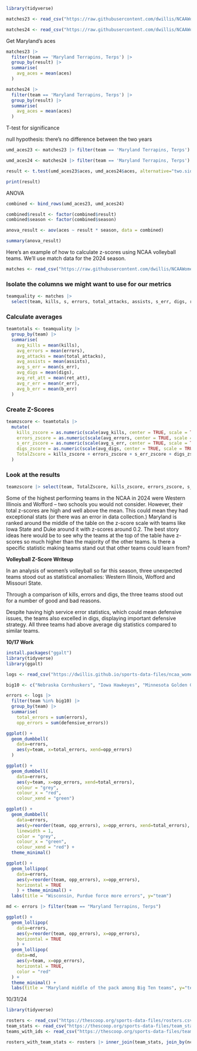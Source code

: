 ```r
library(tidyverse)
```

```r
matches23 <- read_csv("https://raw.githubusercontent.com/dwillis/NCAAWomensVolleyballData/main/data/ncaa_womens_volleyball_matchstats_2023.csv")

matches24 <- read_csv("https://raw.githubusercontent.com/dwillis/NCAAWomensVolleyballData/main/data/ncaa_womens_volleyball_matchstats_2024.csv")
```

Get Maryland's aces

```r
matches23 |>
  filter(team == 'Maryland Terrapins, Terps') |>
  group_by(result) |>
  summarise(
    avg_aces = mean(aces)
  )

matches24 |>
  filter(team == 'Maryland Terrapins, Terps') |>
  group_by(result) |>
  summarise(
    avg_aces = mean(aces)
  )
```

T-test for significance

null hypothesis: there's no difference between the two years

```r
umd_aces23 <- matches23 |> filter(team == 'Maryland Terrapins, Terps') |> mutate(season=2023) ##|> filter(date < '2023-09-12')

umd_aces24 <- matches24 |> filter(team == 'Maryland Terrapins, Terps') |> mutate(season=2024)

result <- t.test(umd_aces23$aces, umd_aces24$aces, alternative="two.sided", var.equal=TRUE)

print(result)
```

ANOVA

```r
combined <- bind_rows(umd_aces23, umd_aces24)

combined$result <- factor(combined$result)
combined$season <- factor(combined$season)

anova_result <- aov(aces ~ result * season, data = combined)

summary(anova_result)
```

Here's an example of how to calculate z-scores using NCAA volleyball teams. We'll use match data for the 2024 season.

```r
matches <- read_csv("https://raw.githubusercontent.com/dwillis/NCAAWomensVolleyballData/main/data/ncaa_womens_volleyball_matchstats_2024.csv")
```

### Isolate the columns we might want to use for our metrics

```r
teamquality <- matches |> 
  select(team, kills, s, errors, total_attacks, assists, s_err, digs, ret_att, r_err, b_err)
```

### Calculate averages

```r
teamtotals <- teamquality |> 
  group_by(team) |> 
  summarise(
    avg_kills = mean(kills),
    avg_errors = mean(errors),
    avg_attacks = mean(total_attacks),
    avg_assists = mean(assists),
    avg_s_err = mean(s_err),
    avg_digs = mean(digs),
    avg_ret_att = mean(ret_att),
    avg_r_err = mean(r_err),
    avg_b_err = mean(b_err)
  )
```

### Create Z-Scores

```r
teamzscore <- teamtotals |> 
  mutate(
    kills_zscore = as.numeric(scale(avg_kills, center = TRUE, scale = TRUE)),
    errors_zscore = as.numeric(scale(avg_errors, center = TRUE, scale = TRUE)) * -1,
    s_err_zscore = as.numeric(scale(avg_s_err, center = TRUE, scale = TRUE)) * -1,
    digs_zscore = as.numeric(scale(avg_digs, center = TRUE, scale = TRUE)),
    TotalZscore = kills_zscore + errors_zscore + s_err_zscore + digs_zscore
  )
```

### Look at the results

```r
teamzscore |> select(team, TotalZscore, kills_zscore, errors_zscore, s_err_zscore, digs_zscore) |>  arrange(desc(TotalZscore))
```

Some of the highest performing teams in the NCAA in 2024 were Western Illinois and Wofford – two schools you would not consider. However, their total z-scores are high and well above the mean. This could mean they had exceptional stats (or there was an error in data collection.) Maryland is ranked around the middle of the table on the z-score scale with teams like Iowa State and Duke around it with z-scores around 0.2. The best story ideas here would be to see why the teams at the top of the table have z-scores so much higher than the majority of the other teams. Is there a specific statistic making teams stand out that other teams could learn from?

**Volleyball Z-Score Writeup**

In an analysis of women's volleyball so far this season, three unexpected teams stood out as statistical anomalies: Western Illinois, Wofford and Missouri State.

Through a comparison of kills, errors and digs, the three teams stood out for a number of good and bad reasons.

Despite having high service error statistics, which could mean defensive issues, the teams also excelled in digs, displaying important defensive strategy. All three teams had above average dig statistics compared to similar teams.

**10/17 Work**

```r
install.packages("ggalt")
library(tidyverse)
library(ggalt)
```

```r
logs <- read_csv("https://dwillis.github.io/sports-data-files/ncaa_womens_volleyball_matchstats_2023.csv")
```

```r
big10 <- c("Nebraska Cornhuskers", "Iowa Hawkeyes", "Minnesota Golden Gophers", "Illinois Fighting Illini", "Northwestern Wildcats", "Wisconsin Badgers", "Indiana Hoosiers", "Purdue Boilermakers", "Ohio St. Buckeyes", "Michigan Wolverines", "Michigan St. Spartans", "Penn St. Nittany Lions", "Rutgers Scarlet Knights", "Maryland Terrapins, Terps")

errors <- logs |>
  filter(team %in% big10) |> 
  group_by(team) |> 
  summarise(
    total_errors = sum(errors), 
    opp_errors = sum(defensive_errors))
```

```r
ggplot() + 
  geom_dumbbell(
    data=errors, 
    aes(y=team, x=total_errors, xend=opp_errors)
  )
```

```r
ggplot() + 
  geom_dumbbell(
    data=errors, 
    aes(y=team, x=opp_errors, xend=total_errors),
    colour = "grey",
    colour_x = "red",
    colour_xend = "green")
```

```r
ggplot() + 
  geom_dumbbell(
    data=errors, 
    aes(y=reorder(team, opp_errors), x=opp_errors, xend=total_errors),
    linewidth = 1,
    color = "grey",
    colour_x = "green",
    colour_xend = "red") + 
  theme_minimal()
```

```r
ggplot() + 
  geom_lollipop(
    data=errors, 
    aes(y=reorder(team, opp_errors), x=opp_errors), 
    horizontal = TRUE
    ) + theme_minimal() + 
  labs(title = "Wisconsin, Purdue force more errors", y="team")
```

```r
md <- errors |> filter(team == "Maryland Terrapins, Terps")

ggplot() + 
  geom_lollipop(
    data=errors, 
    aes(y=reorder(team, opp_errors), x=opp_errors), 
    horizontal = TRUE
    ) + 
  geom_lollipop(
    data=md,
    aes(y=team, x=opp_errors),
    horizontal = TRUE,
    color = "red"
  ) + 
  theme_minimal() + 
  labs(title = "Maryland middle of the pack among Big Ten teams", y="team")
```

10/31/24

```r
library(tidyverse)

rosters <- read_csv("https://thescoop.org/sports-data-files/rosters.csv")
team_stats <- read_csv("https://thescoop.org/sports-data-files/team_stats.csv")
teams_with_ids <- read_csv("https://thescoop.org/sports-data-files/teams_with_ids.csv")
```

```r
rosters_with_team_stats <- rosters |> inner_join(team_stats, join_by(ncaa_id))
```
